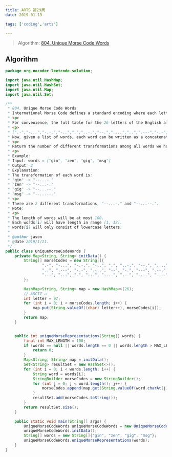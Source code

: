 ```yaml
---
title: ARTS 第29周
date: 2019-01-19

tags: ['coding','arts']

---
```


> Algorithm: [804. Unique Morse Code Words](https://leetcode.com/problems/unique-morse-code-words/)

## Algorithm

```java
package org.nocoder.leetcode.solution;

import java.util.HashMap;
import java.util.HashSet;
import java.util.Map;
import java.util.Set;

/**
 * 804. Unique Morse Code Words
 * International Morse Code defines a standard encoding where each letter is mapped to a series of dots and dashes, as follows: "a" maps to ".-", "b" maps to "-...", "c" maps to "-.-.", and so on.
 * <p>
 * For convenience, the full table for the 26 letters of the English alphabet is given below:
 * <p>
 * [".-","-...","-.-.","-..",".","..-.","--.","....","..",".---","-.-",".-..","--","-.","---",".--.","--.-",".-.","...","-","..-","...-",".--","-..-","-.--","--.."]
 * Now, given a list of words, each word can be written as a concatenation of the Morse code of each letter. For example, "cba" can be written as "-.-..--...", (which is the concatenation "-.-." + "-..." + ".-"). We'll call such a concatenation, the transformation of a word.
 * <p>
 * Return the number of different transformations among all words we have.
 * <p>
 * Example:
 * Input: words = ["gin", "zen", "gig", "msg"]
 * Output: 2
 * Explanation:
 * The transformation of each word is:
 * "gin" -> "--...-."
 * "zen" -> "--...-."
 * "gig" -> "--...--."
 * "msg" -> "--...--."
 * <p>
 * There are 2 different transformations, "--...-." and "--...--.".
 * Note:
 * <p>
 * The length of words will be at most 100.
 * Each words[i] will have length in range [1, 12].
 * words[i] will only consist of lowercase letters.
 *
 * @author jason
 * @date 2019/1/21.
 */
public class UniqueMorseCodeWords {
    private Map<String, String> initData() {
        String[] morseCodes = new String[]{
                ".-", "-...", "-.-.", "-..", ".", "..-.", "--.", "....",
                "..", ".---", "-.-", ".-..", "--", "-.", "---", ".--.", "--.-",
                ".-.", "...", "-", "..-", "...-", ".--", "-..-", "-.--", "--.."
        };

        HashMap<String, String> map = new HashMap<>(26);
        // ASCII a
        int letter = 97;
        for (int i = 0; i < morseCodes.length; i++) {
            map.put(String.valueOf((char) letter++), morseCodes[i]);
        }
        return map;
    }


    public int uniqueMorseRepresentations(String[] words) {
        final int MAX_LENGTH = 100;
        if (words == null || words.length == 0 || words.length > MAX_LENGTH) {
            return 0;
        }
        Map<String, String> map = initData();
        Set<String> resultSet = new HashSet<>();
        for (int i = 0; i < words.length; i++) {
            String word = words[i];
            StringBuilder morseCodes = new StringBuilder();
            for (int j = 0; j < word.length(); j++) {
                morseCodes.append(map.get(String.valueOf(word.charAt(j))));
            }
            resultSet.add(morseCodes.toString());
        }
        return resultSet.size();
    }

    public static void main(String[] args) {
        UniqueMorseCodeWords uniqueMorseCodeWords = new UniqueMorseCodeWords();
        uniqueMorseCodeWords.initData();
        String[] words = new String[]{"gin", "zen", "gig", "msg"};
        uniqueMorseCodeWords.uniqueMorseRepresentations(words);
    }
}
```